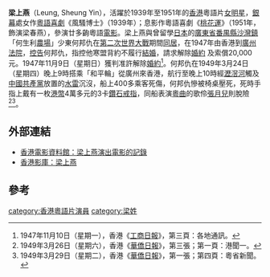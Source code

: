{{noteTA
|T=zh:梁上燕;zh-hans:梁上燕;zh-hant:梁上燕;zh-hk:梁上燕;zh-tw:梁上燕;zh-sg:梁上燕;zh-cn:梁上燕;zh-mo:梁上燕;
|1=zh:梁上燕;zh-hans:梁上燕;zh-hant:梁上燕;zh-hk:梁上燕;zh-tw:梁上燕;zh-sg:梁上燕;zh-cn:梁上燕;zh-mo:梁上燕;
}}

'''梁上燕'''（Leung, Sheung Yin），活躍於1939年至1951年的[[香港|香港]]粵語片[[女明星|女明星]]，[[銀幕|銀幕]]處女作[[粵語|粵語]][[喜劇|喜劇]]《風騷博士》（1939年）；息影作粵語喜劇《[[桃花運|桃花運]]》（1951年，飾演梁春燕），參演廿多齣粵語[[電影|電影]]。梁上燕與曾留學[[日本|日本]]的[[廣東省|廣東省]][[番禺縣|番禺縣]][[沙灣鎮|沙灣鎮]]「何生利[[農場|農場]]」少東何邦仇在[[第二次世界大戰|第二次世界大戰]]期間[[同居|同居]]，在1947年由香港到[[廣州|廣州]][[法院|法院]]，[[控告|控告]]何邦仇，指控他寒盟背約不履行[[結婚|結婚]]，請求解除[[婚約|婚約]] 及索償20,000元。1947年11月9日（星期日）獲判准許解除[[婚約|婚約]]<ref>1947年11月10日（星期一），香港《[[工商日報|工商日報]]》，第三頁：各地通訊。</ref>。何邦仇在1949年3月24日（星期四）晚上9時搭乘「和平輪」從廣州來香港，航行至晚上10時經[[瀝滘河|瀝滘河]]觸及[[中國共產黨|中國共產黨]]放置的[[水雷|水雷]]沉沒，船上400多乘客死傷，何邦仇慘被椅桌壓死，死時手指上戴有一枚[[港幣|港幣]]4萬多元的3卡[[鑽石|鑽石]][[戒指|戒指]]，同船表演[[粵曲|粵曲]]的歌伶[[張月兒|張月兒]]則脫險<ref> 1949年3月26日（星期六），香港《[[華僑日報|華僑日報]]》，第三張；第一頁：港聞一。</ref><ref> 1949年3月29日（星期二），香港《[[華僑日報|華僑日報]]》，第一張；第四頁：粵省新聞。</ref>。

== 外部連結 ==
* [http://ipac.hkfa.lcsd.gov.hk/ipac20/ipac.jsp?npp=10&ipp=20&profile=hkfa&aspect=basic_search&term=%E6%A2%81%E4%B8%8A%E7%87%95%2C&index=NAMEBRP&uindex=&oper=&ri=8&session=1296GD1865778.46&menu=search&aspect=basic_search&npp=10&ipp=20&profile=hkfa&ri=8&source=192.168.110.61%40!horizon&sort=3100083&go_sort_limit.x=12&go_sort_limit.y=12&limit= 香港電影資料館：梁上燕演出電影的記錄]{{Dead link|date=2018年6月 |bot=InternetArchiveBot |fix-attempted=no }}
* [http://hkmdb.com/db/people/view.mhtml?id=848&display_set=big5 香港影庫：梁上燕] {{Wayback|url=http://hkmdb.com/db/people/view.mhtml?id=848&display_set=big5 |date=20160304101301 }}

== 參考 ==
<div class="references-small">
<references />
</div>

[[category:香港粵語片演員|category:香港粵語片演員]]
[[category:梁姓|category:梁姓]]